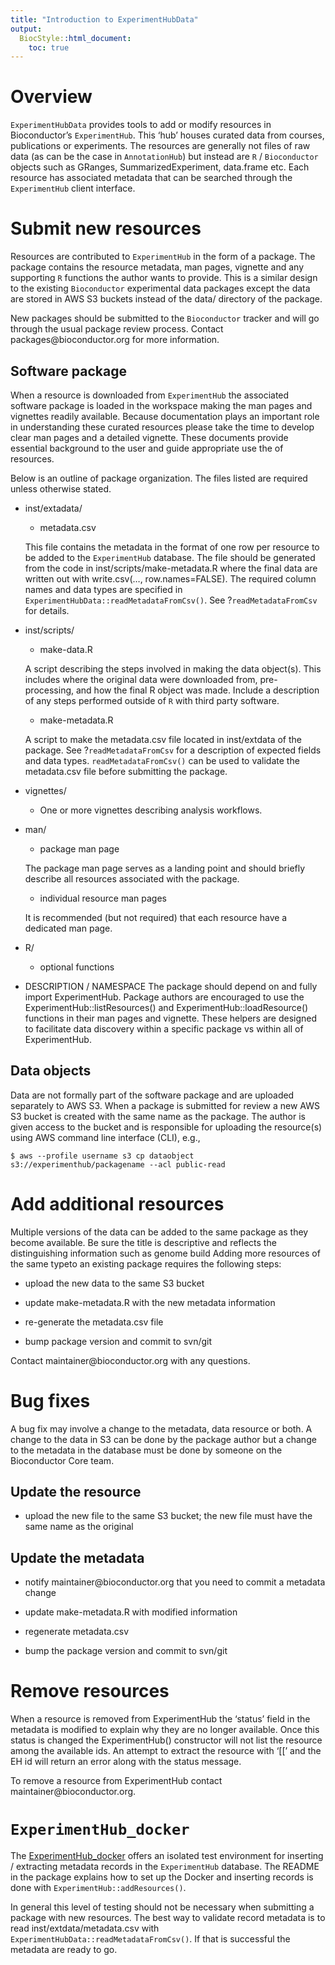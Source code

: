 ```yaml
---
title: "Introduction to ExperimentHubData"
output:
  BiocStyle::html_document:
    toc: true
---
```

<!--
%% \VignetteEngine{knitr::rmarkdown}
%\VignetteIndexEntry{Introduction to ExperimentHubData}
-->


# Overview

`ExperimentHubData` provides tools to add or modify resources in 
Bioconductor's `ExperimentHub`. This 'hub' houses curated data from courses,
publications or experiments.  The resources are generally not files of raw data 
(as can be the case in `AnnotationHub`) but instead are `R` / `Bioconductor` 
objects such as GRanges, SummarizedExperiment, data.frame etc.  Each resource 
has associated metadata that can be searched through the `ExperimentHub` client interface.

# Submit new resources

Resources are contributed to `ExperimentHub` in the form of a package.  The
package contains the resource metadata, man pages, vignette and any supporting
`R` functions the author wants to provide.  This is a similar design to the
existing `Bioconductor` experimental data packages except the data are
stored in AWS S3 buckets instead of the data/ directory of the package.

New packages should be submitted to the `Bioconductor` tracker and will
go through the usual package review process. Contact packages@bioconductor.org 
for more information.

## Software package

When a resource is downloaded from `ExperimentHub` the associated software
package is loaded in the workspace making the man pages and vignettes readily
available. Because documentation plays an important role in understanding these
curated resources please take the time to develop clear man pages and a
detailed vignette. These documents provide essential background to the user and
guide appropriate use the of resources.

Below is an outline of package organization. The files listed are required
unless otherwise stated. 

* inst/extadata/
    - metadata.csv

    This file contains the metadata in the format of one row per resource
    to be added to the `ExperimentHub` database. The file should be generated
    from the code in inst/scripts/make-metadata.R where the final data are
    written out with write.csv(..., row.names=FALSE). The required column 
    names and data types are specified in 
    `ExperimentHubData::readMetadataFromCsv()`. See ?`readMetadataFromCsv` for 
    details.

* inst/scripts/
    - make-data.R

    A script describing the steps involved in making the data object(s). This
    includes where the original data were downloaded from, pre-processing,
    and how the final R object was made. Include a description of any
    steps performed outside of `R` with third party software.

    - make-metadata.R

    A script to make the metadata.csv file located in inst/extdata of the 
    package. See ?`readMetadataFromCsv` for a description of expected fields 
    and data types.  `readMetadataFromCsv()` can be used to validate the 
    metadata.csv file before submitting the package.

* vignettes/
    - One or more vignettes describing analysis workflows. 

* man/
    - package man page 
 
    The package man page serves as a landing point and should briefly describe
    all resources associated with the package. 
 
    - individual resource man pages
 
    It is recommended (but not required) that each resource have a dedicated 
    man page.

* R/
    - optional functions

* DESCRIPTION / NAMESPACE
  The package should depend on and fully import ExperimentHub.
  Package authors are encouraged to use the ExperimentHub::listResources() and 
  ExperimentHub::loadResource() functions in their man pages and vignette.
  These helpers are designed to facilitate data discovery within a specific
  package vs within all of ExperimentHub.


## Data objects

Data are not formally part of the software package and are uploaded separately
to AWS S3. When a package is submitted for review a new AWS S3 bucket is
created with the same name as the package. The author is given access to the
bucket and is responsible for uploading the resource(s) using AWS command line
interface (CLI), e.g.,

    $ aws --profile username s3 cp dataobject s3://experimenthub/packagename --acl public-read


# Add additional resources

Multiple versions of the data can be added to the same package as they
become available. Be sure the title is descriptive and reflects the
distinguishing information such as genome build Adding more resources of the same typeto an existing package requires the following steps:

* upload the new data to the same S3 bucket

* update make-metadata.R with the new metadata information

* re-generate the metadata.csv file

* bump package version and commit to svn/git

Contact maintainer@bioconductor.org with any questions.

# Bug fixes 

A bug fix may involve a change to the metadata, data resource or both. A change
to the data in S3 can be done by the package author but a change to the
metadata in the database must be done by someone on the Bioconductor Core team.

## Update the resource 

* upload the new file to the same S3 bucket; the new file must have the same 
  name as the original

## Update the metadata

* notify maintainer@bioconductor.org that you need to commit a metadata
  change

* update make-metadata.R with modified information

* regenerate metadata.csv

* bump the package version and commit to svn/git

# Remove resources

When a resource is removed from ExperimentHub the 'status' field in the 
metadata is modified to explain why they are no longer available. Once
this status is changed the ExperimentHub() constructor will not list the 
resource among the available ids. An attempt to extract the resource with 
'[[' and the EH id will return an error along with the status message.

To remove a resource from ExperimentHub contact maintainer@bioconductor.org.

# `ExperimentHub_docker`

The [ExperimentHub_docker](https://github.com/Bioconductor/ExperimentHub_docker)
offers an isolated test environment for inserting / extracting metadata records
in the `ExperimentHub` database. The README in the package explains how to
set up the Docker and inserting records is done with
`ExperimentHub::addResources()`.

In general this level of testing should not be necessary when submitting
a package with new resources. The best way to validate record metadata is to 
read inst/extdata/metadata.csv with `ExperimentHubData::readMetadataFromCsv()`.
If that is successful the metadata are ready to go.
